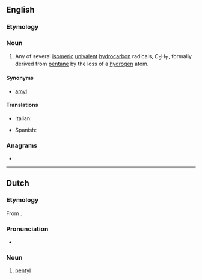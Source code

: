 ==English==

===Etymology===
{{suffix|en|pentane|yl}}

===Noun===
{{en-noun}}

# {{lb|en|organic chemistry}} Any of several [[isomeric]] [[univalent]] [[hydrocarbon]] radicals, C<sub>5</sub>H<sub>11</sub>, formally derived from [[pentane]] by the loss of a [[hydrogen]] atom.

====Synonyms====
* [[amyl]]

====Translations====
{{trans-top|univalent hydrocarbon radical, C<sub>5</sub>H<sub>11</sub>}}
* Italian: {{t+|it|pentile|m}}
{{trans-mid}}
* Spanish: {{t|es|pentilo|m}}
{{trans-bottom}}

===Anagrams===
* {{anagrams|en|a=elnpty|Plenty|plenty}}

----

==Dutch==

===Etymology===
From {{confix|nl|pent|yl}}.

===Pronunciation===
* {{IPA|lang=nl|/pɛnˈtil/}}
{{hyphenation|pen|tyl|lang=nl}}

===Noun===
{{nl-noun|n|-|-}}

# {{lb|nl|organic chemistry}} [[#English|pentyl]]